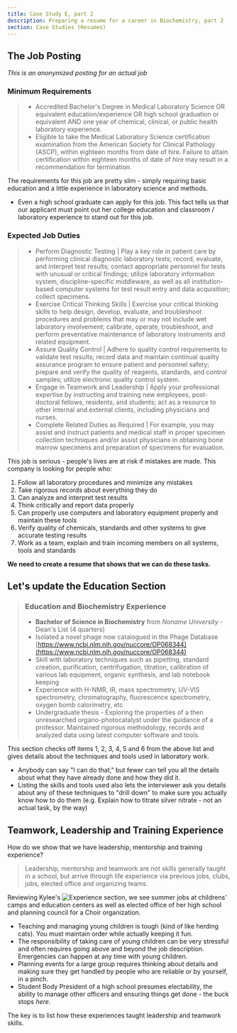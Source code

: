 ```yaml
---
title: Case Study E, part 2
description: Preparing a resume for a career in Biochemistry, part 2
section: Case Studies (Resumes)
---
```

 
## The Job Posting

*This is an anonymized posting for an actual job*


### Minimum Requirements

> * Accredited Bachelor's Degree in Medical Laboratory Science OR equivalent education/experience OR
high school graduation or equivalent AND one year of chemical, clinical, or public health laboratory experience.
> * Eligible to take the Medical Laboratory Science certification examination from the American Society for Clinical Pathology (ASCP), within eighteen months from date of hire. Failure to attain certification within eighteen months of date of hire may result in a recommendation for termination.

The requirements for this job are pretty slim - simply requiring basic education and a little experience in laboratory science and methods. 

* Even a high school graduate can apply for this job. This fact tells us that our applicant must point out her college education and classroom / laboratory experience to stand out for this job.

### Expected Job Duties

> * Perform Diagnostic Testing | Play a key role in patient care by performing clinical diagnostic laboratory tests; record, evaluate, and interpret test results; contact appropriate personnel for tests with unusual or critical findings; utilize laboratory information system, discipline-specific middleware, as well as all institution-based computer systems for test result entry and data acquisition; collect specimens. 
> * Exercise Critical Thinking Skills | Exercise your critical thinking skills to help design, develop, evaluate, and troubleshoot procedures and problems that may or may not include wet laboratory involvement; calibrate, operate, troubleshoot, and perform preventative maintenance of laboratory instruments and related equipment.
> * Assure Quality Control | Adhere to quality control requirements to validate test results; record data and maintain continual quality assurance program to ensure patient and personnel safety; prepare and verify the quality of reagents, standards, and control samples; utilize electronic quality control system.
> * Engage in Teamwork and Leadership | Apply your professional expertise by instructing and training new employees, post-doctoral fellows, residents, and students; act as a resource to other internal and external clients, including physicians and nurses. 
> * Complete Related Duties as Required | For example, you may assist and instruct patients and medical staff in proper specimen collection techniques and/or assist physicians in obtaining bone marrow specimens and preparation of specimens for evaluation.

This job is serious - people's lives are at risk if mistakes are made. This company is looking for people who:

1. Follow all laboratory procedures and minimize any mistakes
2. Take rigorous records about everything they do
3. Can analyze and interpret test results
4. Think critically and report data properly
5. Can properly use computers and laboratory equipment properly and maintain these tools
6. Verify quality of chemicals, standards and other systems to give accurate testing results
7. Work as a team, explain and train incoming members on all systems, tools and standards

**We need to create a resume that shows that we can do these tasks.**

## Let's update the Education Section

> ### Education and Biochemistry Experience
> * **Bachelor of Science in Biochemistry** from *Noname University* - Dean's List (4 quarters)
> * Isolated a novel phage now catalogued in the Phage Database [https://www.ncbi.nlm.nih.gov/nuccore/OP068344](https://www.ncbi.nlm.nih.gov/nuccore/OP068344)
> * Skill with laboratory techniques such as pipetting, standard creation, purification, centrifugation, titration, calibration of various lab equipment, organic synthesis, and lab notebook keeping
> * Experience with H-NMR, IR, mass spectrometry, UV-VIS spectrometry, chromatography, fluorescence spectrometry, oxygen bomb calorimetry, etc
> * Undergraduate thesis - Exploring the properties of a then unresearched organo-photocatalyst under the guidance of a professor. Maintained rigorous methodology, records and analyzed data using latest computer software and tools.

This section checks off items 1, 2, 3, 4, 5 and 6 from the above list and gives details about the techniques and tools used in laboratory work. 
* Anybody can say "I can do that," but fewer can tell you all the details about what they have already done and how they did it. 
* Listing the skills and tools used also lets the interviewer ask you details about any of these techniques to "drill down" to make sure you actually know how to do them (e.g. Explain how to titrate silver nitrate - not an actual task, by the way)

## Teamwork, Leadership and Training Experience

How do we show that we have leadership, mentorship and training experience? 

> Leadership, mentorship and teamwork are not skills generally taught in a school, but arrive through life experience via previous jobs, clubs, jobs, elected office and organizing teams.

Reviewing Kylee's ![Experience section](./assets/kylee-schneider/old-experience.jpg), we see summer jobs at childrens' camps and education centers as well as elected office of her high school and planning council for a Choir organization. 

* Teaching and managing young children is tough (kind of like herding cats). You must maintain order while actually keeping it fun.
* The responsibility of taking care of young children can be very stressful and often requires going above and beyond the job description. Emergencies can happen at any time with young children.
* Planning events for a large group requires thinking about details and making sure they get handled by people who are reliable or by yourself, in a pinch.
* Student Body President of a high school presumes electability, the ability to manage other officers and ensuring things get done - the buck stops *here*.

The key is to list how these experiences taught leadership and teamwork skills. 